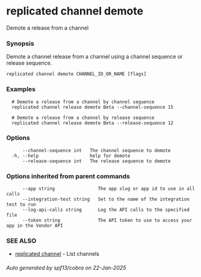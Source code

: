 # replicated channel demote

Demote a release from a channel

### Synopsis

Demote a channel release from a channel using a channel sequence or release sequence.

```
replicated channel demote CHANNEL_ID_OR_NAME [flags]
```

### Examples

```
  # Demote a release from a channel by channel sequence
  replicated channel release demote Beta --channel-sequence 15

  # Demote a release from a channel by release sequence
  replicated channel release demote Beta --release-sequence 12
```

### Options

```
      --channel-sequence int   The channel sequence to demote
  -h, --help                   help for demote
      --release-sequence int   The release sequence to demote
```

### Options inherited from parent commands

```
      --app string                The app slug or app id to use in all calls
      --integration-test string   Set to the name of the integration test to run
      --log-api-calls string      Log the API calls to the specified file
      --token string              The API token to use to access your app in the Vendor API
```

### SEE ALSO

* [replicated channel](replicated-cli-channel)	 - List channels

###### Auto generated by spf13/cobra on 22-Jan-2025
